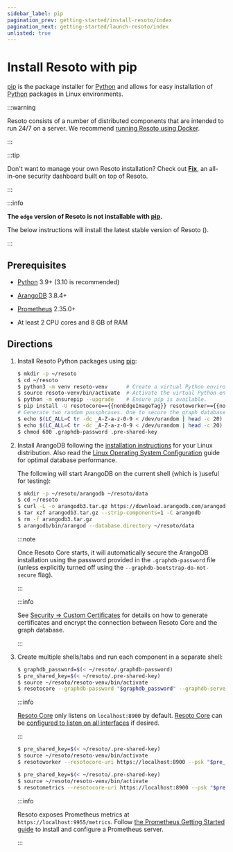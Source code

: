 ```yaml
---
sidebar_label: pip
pagination_prev: getting-started/install-resoto/index
pagination_next: getting-started/launch-resoto/index
unlisted: true
---
```


# Install Resoto with pip

[pip](https://pip.pypa.io) is the package installer for [Python](https://python.org) and allows for easy installation of [Python](https://python.org) packages in Linux environments.

:::warning

Resoto consists of a number of distributed components that are intended to run 24/7 on a server. We recommend [running Resoto using Docker](./index.mdx).

:::

:::tip

Don't want to manage your own Resoto installation? Check out **[Fix](https://fix.tt)**, an all-in-one security dashboard built on top of Resoto.

:::

<VersionOnly allowed="current">

:::info

**The `edge` version of Resoto is not installable with [pip](https://pip.pypa.io).**

The below instructions will install the latest stable version of Resoto (<LatestRelease />).

:::

</VersionOnly>

## Prerequisites

- [Python](https://python.org) 3.9+ (3.10 is recommended)

- [ArangoDB](https://arangodb.com) 3.8.4+

- [Prometheus](https://prometheus.io) 2.35.0+

- At least 2 CPU cores and 8 GB of RAM

## Directions

1.  Install Resoto Python packages using [pip](https://pip.pypa.io):

    ```bash title="Installing Resoto using pip"
    $ mkdir -p ~/resoto
    $ cd ~/resoto
    $ python3 -m venv resoto-venv      # Create a virtual Python environment.
    $ source resoto-venv/bin/activate  # Activate the virtual Python environment.
    $ python -m ensurepip --upgrade    # Ensure pip is available.
    $ pip install -U resotocore=={{nonEdgeImageTag}} resotoworker=={{nonEdgeImageTag}} resotometrics=={{nonEdgeImageTag}} resotoshell=={{nonEdgeImageTag}} resoto-plugin-aws=={{nonEdgeImageTag}} resoto-plugin-gcp=={{nonEdgeImageTag}} resoto-plugin-k8s=={{nonEdgeImageTag}} resoto-plugin-digitalocean=={{nonEdgeImageTag}}
    # Generate two random passphrases. One to secure the graph database and one to secure resotocore with.
    $ echo $(LC_ALL=C tr -dc _A-Z-a-z-0-9 < /dev/urandom | head -c 20) > .graphdb-password
    $ echo $(LC_ALL=C tr -dc _A-Z-a-z-0-9 < /dev/urandom | head -c 20) > .pre-shared-key
    $ chmod 600 .graphdb-password .pre-shared-key
    ```

2.  Install ArangoDB following the [installation instructions](https://arangodb.com/docs/stable/getting-started-installation.html) for your Linux distribution. Also read the [Linux Operating System Configuration](https://arangodb.com/docs/stable/installation-linux-osconfiguration.html) guide for optimal database performance.

    The following will start ArangoDB on the current shell (which is )useful for testing):

    ```bash
    $ mkdir -p ~/resoto/arangodb ~/resoto/data
    $ cd ~/resoto
    $ curl -L -o arangodb3.tar.gz https://download.arangodb.com/arangodb39/Community/Linux/arangodb3-linux-3.9.1.tar.gz
    $ tar xzf arangodb3.tar.gz --strip-components=1 -C arangodb
    $ rm -f arangodb3.tar.gz
    $ arangodb/bin/arangod --database.directory ~/resoto/data
    ```

    :::note

    Once Resoto Core starts, it will automatically secure the ArangoDB installation using the password provided in the `.graphdb-password` file (unless explicitly turned off using the `--graphdb-bootstrap-do-not-secure` flag).

    :::

    :::info

    See [Security ⇒ Custom Certificates](../../reference/security.mdx#custom-certificates) for details on how to generate certificates and encrypt the connection between Resoto Core and the graph database.

    :::

3.  Create multiple shells/tabs and run each component in a separate shell:

    <Tabs>

    <TabItem value="resotocore" label="resotocore">

    ```bash
    $ graphdb_password=$(< ~/resoto/.graphdb-password)
    $ pre_shared_key=$(< ~/resoto/.pre-shared-key)
    $ source ~/resoto/resoto-venv/bin/activate
    $ resotocore --graphdb-password "$graphdb_password" --graphdb-server http://localhost:8529 --psk "$pre_shared_key" --ui-path ~/resoto/ui
    ```

    :::info

    [Resoto Core](../../reference/components/core.mdx) only listens on `localhost:8900` by default. [Resoto Core](../../reference/components/core.mdx) can be [configured to listen on all interfaces](../../reference/configuration/core.mdx#network-interfaces) if desired.

    :::

    </TabItem>

    <TabItem value="resotoworker" label="resotoworker">

    ```bash
    $ pre_shared_key=$(< ~/resoto/.pre-shared-key)
    $ source ~/resoto/resoto-venv/bin/activate
    $ resotoworker --resotocore-uri https://localhost:8900 --psk "$pre_shared_key"
    ```

    </TabItem>

    <TabItem value="resotometrics" label="resotometrics">

    ```bash
    $ pre_shared_key=$(< ~/resoto/.pre-shared-key)
    $ source ~/resoto/resoto-venv/bin/activate
    $ resotometrics --resotocore-uri https://localhost:8900 --psk "$pre_shared_key"
    ```

    :::info

    Resoto exposes Prometheus metrics at `https://localhost:9955/metrics`. Follow [the Prometheus Getting Started guide](https://prometheus.io/docs/prometheus/latest/getting_started) to install and configure a Prometheus server.

    :::

    </TabItem>

    </Tabs>
